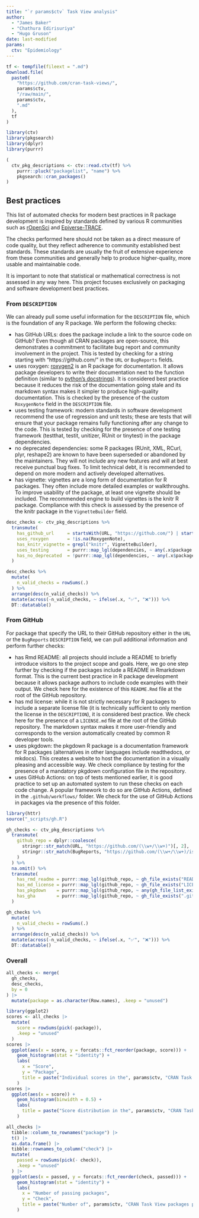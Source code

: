 ```yaml
---
title: "`r params$ctv` Task View analysis"
author: 
  - "James Baker"
  - "Chathura Edirisuriya"
  - "Hugo Gruson"
date: last-modified
params:
  ctv: "Epidemiology"
---
```


```r
tf <- tempfile(fileext = ".md")
download.file(
  paste0(
    "https://github.com/cran-task-views/",
    params$ctv,
    "/raw/main/",
    params$ctv,
    ".md"
  ),
  tf
)
```

```r
library(ctv)
library(pkgsearch)
library(dplyr)
library(purrr)
```

```r
(
  ctv_pkg_descriptions <- ctv::read.ctv(tf) %>%
    purrr::pluck("packagelist", "name") %>%
    pkgsearch::cran_packages()
)
```

## Best practices

This list of automated checks for modern best practices in R package development is inspired by standards defined by various R communities such as [rOpenSci](https://ropensci.org) and [Epiverse-TRACE](https://epiverse-trace.github.io/).

The checks performed here should not be taken as a direct measure of code quality, but they reflect adherence to community established best standards. These standards are usually the fruit of extensive experience from these communities and generally help to produce higher-quality, more usable and maintainable code.

It is important to note that statistical or mathematical correctness is not assessed in any way here. This project focuses exclusively on packaging and software development best practices.

### From `DESCRIPTION`

We can already pull some useful information for the `DESCRIPTION` file, which is the foundation of any R package. We perform the following checks:

- has GitHub URLs: does the package include a link to the source code on GitHub? Even though all CRAN packages are open-source, this demonstrates a commitment to facilitate bug report and community involvement in the project. This is tested by checking for a string starting with "https://github.com/" in the `URL` or `BugReports` fields.
- uses roxygen: [roxygen2](https://roxygen2.r-lib.org/) is an R package for documentation. It allows package developers to write their documentation next to the function definition (similar to [python's docstrings](https://en.wikipedia.org/wiki/Docstring)). It is considered best practice because it reduces the risk of the documentation going stale and its markdown syntax makes it simpler to produce high-quality documentation. This is checked by the presence of the custom `RoxygenNote` field in the `DESCRIPTION` file.
- uses testing framework: modern standards in software development recommend the use of regression and unit tests; these are tests that will ensure that your package remains fully functioning after any change to the code. This is tested by checking for the presence of one testing framework (testthat, testit, unitizer, RUnit or tinytest) in the package dependencies.
- no deprecated dependencies: some R packages (RUnit, XML, RCurl, plyr, reshape2) are known to have been superseded or abandoned by the maintainers. They will not include any new features and will at best receive punctual bug fixes. To limit technical debt, it is recommended to depend on more modern and actively developed alternatives.
- has vignette: vignettes are a long form of documentation for R packages. They often include more detailed examples or walkthroughs. To improve usability of the package, at least one vignette should be included. The recommended engine to build vignettes is the knitr R package. Compliance with this check is assessed by the presence of the knitr package in the `VignetteBuilder` field. 


```r
desc_checks <- ctv_pkg_descriptions %>%
  transmute(
    has_github_url     = startsWith(URL, "https://github.com/") | startsWith(BugReports, "https://github.com/"),
    uses_roxygen       = !is.na(RoxygenNote),
    has_knitr_vignette = grepl("knitr", VignetteBuilder),
    uses_testing       = purrr::map_lgl(dependencies, ~ any(.x$package %in% c("testthat", "testit", "unitizer", "RUnit", "tinytest"))),
    has_no_deprecated  = !purrr::map_lgl(dependencies, ~ any(.x$package %in% c("RUnit", "XML", "RCurl", "plyr", "reshape2")))
  )
```

:::{.column-screen-inset}
```r
desc_checks %>%
  mutate(
    n_valid_checks = rowSums(.)
  ) %>%
  arrange(desc(n_valid_checks)) %>%
  mutate(across(-n_valid_checks, ~ ifelse(.x, "✅", "❌"))) %>% 
  DT::datatable()
```
:::

### From GitHub

For package that specify the URL to their GitHub repository either in the `URL` or the `BugReports` `DESCRIPTION` field, we can pull additional information and perform further checks:

- has Rmd README: all projects should include a README to briefly introduce visitors to the project scope and goals. Here, we go one step further by checking if the packages include a README in Rmarkdown format. This is the current best practice in R package development because it allows package authors to include code examples with their output. We check here for the existence of this `README.Rmd` file at the root of the GitHub repository.
- has md license: while it is not strictly necessary for R packages to include a separate license file (it is technically sufficient to only mention the license in the `DESCRIPTION`), it is considered best practice. We check here for the presence of a `LICENSE.md` file at the root of the GitHub repository. The markdown syntax makes it more user-friendly and corresponds to the version automatically created by common R developer tools. 
- uses pkgdown: the pkgdown R package is a documentation framework for R packages (alternatives in other languages include readthedocs, or mkdocs). This creates a website to host the documentation in a visually pleasing and accessible way. We check compliance by testing for the presence of a mandatory pkgdown configuration file in the repository.
- uses GitHub Actions: on top of tests mentioned earlier, it is good practice to set up an automated system to run these checks on each code change. A popular framework to do so are GitHub Actions, defined in the `.github/workflows/` folder. We check for the use of GitHub Actions in packages via the presence of this folder.

```r
library(httr)
source("_scripts/gh.R")
```

```r
gh_checks <- ctv_pkg_descriptions %>%
  transmute(
    github_repo = dplyr::coalesce(
      stringr::str_match(URL, "https://github.com/(\\w+/\\w+)")[, 2],
      stringr::str_match(BugReports, "https://github.com/(\\w+/\\w+)/issues")[, 2]
    )
  ) %>%
  na.omit() %>%
  transmute(
    has_rmd_readme = purrr::map_lgl(github_repo, ~ gh_file_exists("README.Rmd", .x)),
    has_md_license = purrr::map_lgl(github_repo, ~ gh_file_exists("LICENSE.md", .x)),
    has_pkgdown    = purrr::map_lgl(github_repo, ~ any(gh_file_list_exists(c("_pkgdown.yml", "_pkgdown.yaml", "pkgdown/pkgdown.yml"), .x))),
    has_gha        = purrr::map_lgl(github_repo, ~ gh_file_exists(".github/workflows", .x))
  )
```

:::{.column-screen-inset}
```r
gh_checks %>%
  mutate(
    n_valid_checks = rowSums(.)
  ) %>%
  arrange(desc(n_valid_checks)) %>%
  mutate(across(-n_valid_checks, ~ ifelse(.x, "✅", "❌"))) %>% 
  DT::datatable()
```
:::

### Overall

```r
all_checks <- merge(
  gh_checks,
  desc_checks,
  by = 0
) |> 
  mutate(package = as.character(Row.names), .keep = "unused")
```

```r
library(ggplot2)
scores <- all_checks |> 
  mutate(
    score = rowSums(pick(-package)),
    .keep = "unused"
  )
scores |> 
  ggplot(aes(x = score, y = forcats::fct_reorder(package, score))) +
    geom_histogram(stat = "identity") +
    labs(
      x = "Score",
      y = "Package",
      title = paste("Individual scores in the", params$ctv, "CRAN Task View")
    )
scores |> 
  ggplot(aes(x = score)) +
    geom_histogram(binwidth = 0.5) +
    labs(
      title = paste("Score distribution in the", params$ctv, "CRAN Task View")
    )

all_checks |> 
  tibble::column_to_rownames("package") |> 
  t() |> 
  as.data.frame() |> 
  tibble::rownames_to_column("check") |> 
  mutate(
    passed = rowSums(pick(- check)),
    .keep = "unused"
  ) |> 
  ggplot(aes(x = passed, y = forcats::fct_reorder(check, passed))) +
    geom_histogram(stat = "identity") +
    labs(
      x = "Number of passing packages",
      y = "Check",
      title = paste("Number of", params$ctv, "CRAN Task View packages passing checks")
    )
```
